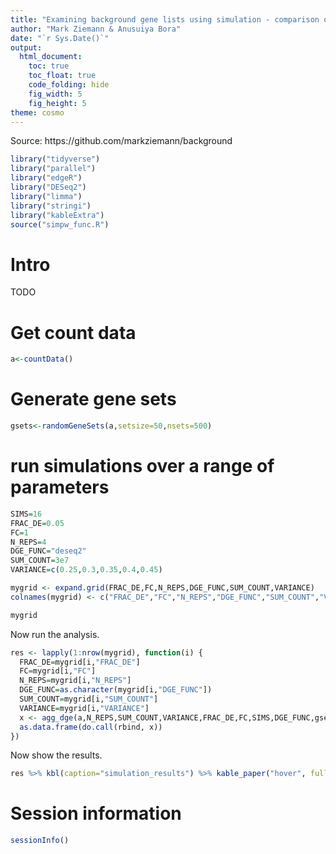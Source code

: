 ```yaml
---
title: "Examining background gene lists using simulation - comparison of different enrichment techniques"
author: "Mark Ziemann & Anusuiya Bora"
date: "`r Sys.Date()`"
output:
  html_document:
    toc: true
    toc_float: true
    code_folding: hide
    fig_width: 5
    fig_height: 5
theme: cosmo
---
```


Source: https://github.com/markziemann/background

```r

library("tidyverse")
library("parallel")
library("edgeR")
library("DESeq2")
library("limma")
library("stringi")
library("kableExtra")
source("simpw_func.R")

```

# Intro

TODO

# Get count data

```r

a<-countData()

```

# Generate gene sets

```r

gsets<-randomGeneSets(a,setsize=50,nsets=500)

```

# run simulations over a range of parameters

```r

SIMS=16
FRAC_DE=0.05
FC=1
N_REPS=4
DGE_FUNC="deseq2"
SUM_COUNT=3e7
VARIANCE=c(0.25,0.3,0.35,0.4,0.45)

mygrid <- expand.grid(FRAC_DE,FC,N_REPS,DGE_FUNC,SUM_COUNT,VARIANCE)
colnames(mygrid) <- c("FRAC_DE","FC","N_REPS","DGE_FUNC","SUM_COUNT","VARIANCE")

mygrid

```

Now run the analysis.

```r

res <- lapply(1:nrow(mygrid), function(i) {
  FRAC_DE=mygrid[i,"FRAC_DE"]
  FC=mygrid[i,"FC"]
  N_REPS=mygrid[i,"N_REPS"]
  DGE_FUNC=as.character(mygrid[i,"DGE_FUNC"])
  SUM_COUNT=mygrid[i,"SUM_COUNT"]
  VARIANCE=mygrid[i,"VARIANCE"]
  x <- agg_dge(a,N_REPS,SUM_COUNT,VARIANCE,FRAC_DE,FC,SIMS,DGE_FUNC,gsets)
  as.data.frame(do.call(rbind, x))
})

```

Now show the results.

```r

res %>% kbl(caption="simulation_results") %>% kable_paper("hover", full_width = F)

```

# Session information


```r

sessionInfo()

```

